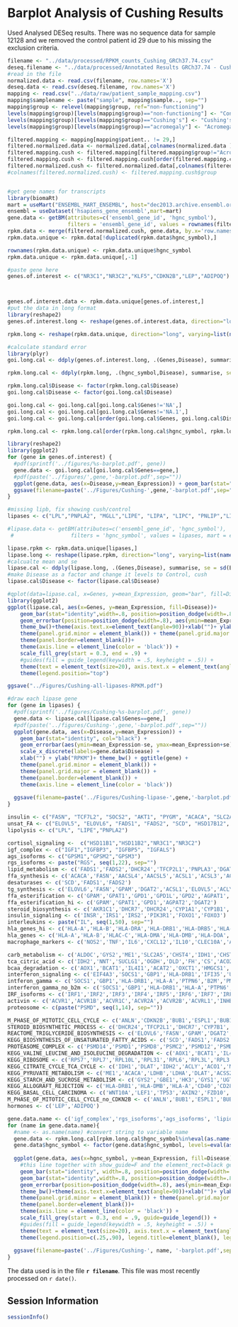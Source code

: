 Barplot Analysis of Cushing Results
=======================================

Used Analysed DESeq results.  There was no sequence data for sample 12128 and we removed the control patient id 29 due to his missing the exclusion criteria.

```r
filename <- "../data/processed/RPKM_counts_Cushing_GRCh37.74.csv"
deseq.filename <- "../data/processed/Annotated Results GRCh37.74 - Cushing.csv"
#read in the file
normalized.data <- read.csv(filename, row.names='X')
deseq.data <- read.csv(deseq.filename, row.names='X')
mapping <- read.csv("../data/raw/patient_sample_mapping.csv")
mapping$samplename <- paste("sample", mapping$sample.., sep="")
mapping$group <- relevel(mapping$group, ref="non-functioning")
levels(mapping$group)[levels(mapping$group)=="non-functioning"] <- "Control"
levels(mapping$group)[levels(mapping$group)=="Cushing's"] <- "Cushing's"
levels(mapping$group)[levels(mapping$group)=="acromegaly"] <- "Acromegaly"

filtered.mapping <- mapping[mapping$patient.. != 29,]
filtered.normalized.data <- normalized.data[,colnames(normalized.data ) %in% filtered.mapping$samplename]
filtered.mapping.cush <- filtered.mapping[filtered.mapping$group!="Acromegaly",]
filtered.mapping.cush <- filtered.mapping.cush[order(filtered.mapping.cush$group),]
filtered.normalized.cush <- filtered.normalized.data[,colnames(filtered.normalized.data) %in% filtered.mapping.cush$samplename]
#colnames(filtered.normalized.cush) <- filtered.mapping.cush$group


#get gene names for transcripts
library(biomaRt)
mart = useMart("ENSEMBL_MART_ENSEMBL", host="dec2013.archive.ensembl.org")
ensembl = useDataset('hsapiens_gene_ensembl',mart=mart)
gene.data <- getBM(attributes=c('ensembl_gene_id', 'hgnc_symbol'),
                   filters = 'ensembl_gene_id', values = rownames(filtered.normalized.data), mart = ensembl)
rpkm.data <- merge(filtered.normalized.cush, gene.data, by.x='row.names', by.y='ensembl_gene_id') 
rpkm.data.unique <- rpkm.data[!duplicated(rpkm.data$hgnc_symbol),]

rownames(rpkm.data.unique) <- rpkm.data.unique$hgnc_symbol
rpkm.data.unique <- rpkm.data.unique[,-1]

#paste gene here
genes.of.interest <- c("NR3C1","NR3C2","KLF5","CDKN2B","LEP","ADIPOQ")



genes.of.interest.data <- rpkm.data.unique[genes.of.interest,]
#put the data in long format
library(reshape2)  
genes.of.interest.long <- reshape(genes.of.interest.data, direction="long", varying=list(names(genes.of.interest.data)[1:16]), v.names="Expression", idvar="Genes", timevar="Disease", ids=rownames(genes.of.interest.data), times=c(rep('Control',11),rep("Cushing's",5)))

rpkm.long <- reshape(rpkm.data.unique, direction="long", varying=list(names(rpkm.data.unique)[1:16]), v.names="Expression", idvar="hgnc_symbol", timevar="Disease", ids=rownames(rpkm.data.unique), times=c(rep('Control',11),rep("Cushing's",5)))

#calculate standard error
library(plyr)
goi.long.cal <- ddply(genes.of.interest.long, .(Genes,Disease), summarise, se = sd(Expression, na.rm=T)/sqrt(length(Expression)), mean_Expression = mean(Expression, na.rm=T))

rpkm.long.cal <- ddply(rpkm.long, .(hgnc_symbol,Disease), summarise, se = sd(Expression, na.rm=T)/sqrt(length(Expression)), mean_Expression = mean(Expression, na.rm=T))

rpkm.long.cal$Disease <- factor(rpkm.long.cal$Disease)
goi.long.cal$Disease <- factor(goi.long.cal$Disease)

goi.long.cal <- goi.long.cal[goi.long.cal$Genes!='NA',]
goi.long.cal <- goi.long.cal[goi.long.cal$Genes!='NA.1',]
goi.long.cal <- goi.long.cal[order(goi.long.cal$Genes, goi.long.cal$Disease, decreasing=F),]

rpkm.long.cal <- rpkm.long.cal[order(rpkm.long.cal$hgnc_symbol, rpkm.long.cal$Disease, decreasing=F),]
```

```r
library(reshape2)
library(ggplot2)
for (gene in genes.of.interest) {
  #pdf(sprintf('../figures/%s-barplot.pdf', gene))
  gene.data <- goi.long.cal[goi.long.cal$Genes==gene,]
  #pdf(paste('../figures/',gene,'-barplot.pdf',sep=""))
  ggplot(gene.data, aes(x=Disease,y=mean_Expression)) + geom_bar(stat="identity") + geom_errorbar(aes(ymin=mean_Expression-se, ymax=mean_Expression+se), width=.1) + xlab("") + ylab("mRNA Expression (RPKM)")+ theme_bw() + ggtitle(gene) + theme(panel.grid.minor = element_blank()) + theme(panel.grid.major = element_blank()) + theme(panel.border=element_blank()) + scale_x_discrete(labels=gene.data$Disease) + theme(axis.line = element_line(color = 'black'))+scale_colour_grey(start = 0.5, end = .9)
  ggsave(filename=paste('../Figures/Cushing-',gene,'-barplot.pdf',sep=""))
}

```

```r
#missing lipb, fix showing cush/control
lipases <- c("LPL","PNPLA2", "MGLL","LIPE", "LIPA", "LIPC", "PNLIP","LIPG","CEL","LIPF","LIPH", "DAGLB","DAGLA", "LIPI","LIPN","LIPM","LIPK","LIPJ")

#lipase.data <- getBM(attributes=c('ensembl_gene_id', 'hgnc_symbol'),
 #                  filters = 'hgnc_symbol', values = lipases, mart = ensembl)

lipase.rpkm <- rpkm.data.unique[lipases,]
lipase.long <- reshape(lipase.rpkm, direction="long", varying=list(names(lipase.rpkm)[1:16]), v.names="Expression", idvar="Genes", timevar="Disease", ids=rownames(lipase.rpkm), times=c(rep('Control',11),rep("Cushing's",5)))
#calcualte mean and se
lipase.cal <- ddply(lipase.long, .(Genes,Disease), summarise, se = sd(Expression, na.rm=T)/sqrt(length(Expression)), mean_Expression = mean(Expression, na.rm=T))
#make Disease as a factor and change it levels to Control, cush
lipase.cal$Disease <- factor(lipase.cal$Disease)

#qplot(data=lipase.cal, x=Genes, y=mean_Expression, geom="bar", fill=Disease, position="dodge", stat="identity")
library(ggplot2)
ggplot(lipase.cal, aes(x=Genes, y=mean_Expression, fill=Disease))+
    geom_bar(stat="identity",width=.8, position=position_dodge(width=.8), col="black", show_guide=F) +
    geom_errorbar(position=position_dodge(width=.8), aes(ymin=mean_Expression-se, ymax=mean_Expression+se), width=.2)+
    theme_bw()+theme(axis.text.x=element_text(angle=90))+xlab("")+ ylab("mRNA Expression (RPKM)") +
    theme(panel.grid.minor = element_blank()) + theme(panel.grid.major = element_blank()) + 
    theme(panel.border=element_blank())+ 
    theme(axis.line = element_line(color = 'black')) +
    scale_fill_grey(start = 0.3, end = .9) +
    #guides(fill = guide_legend(keywidth = .5, keyheight = .5)) +
    theme(text = element_text(size=20), axis.text.x = element_text(angle=70,hjust=.5,vjust=.5)) +
    theme(legend.position="top")

ggsave("../Figures/Cushing-all-lipases-RPKM.pdf")

```

```r
#draw each lipase gene
for (gene in lipases) {
  #pdf(sprintf('../figures/Cushing-%s-barplot.pdf', gene))
  gene.data <- lipase.cal[lipase.cal$Genes==gene,]
  #pdf(paste('../figures/Cushing-',gene,'-barplot.pdf',sep=""))
  ggplot(gene.data, aes(x=Disease,y=mean_Expression)) + 
    geom_bar(stat="identity", col="black") + 
    geom_errorbar(aes(ymin=mean_Expression-se, ymax=mean_Expression+se), width=.2) + 
    scale_x_discrete(labels=gene.data$Disease) + 
    xlab("") + ylab("RPKM")+ theme_bw() + ggtitle(gene) + 
    theme(panel.grid.minor = element_blank()) + 
    theme(panel.grid.major = element_blank()) + 
    theme(panel.border=element_blank()) + 
    theme(axis.line = element_line(color = 'black'))
  
  ggsave(filename=paste('../Figures/Cushing-lipase-',gene,'-barplot.pdf',sep=""))
}
```

```r
insulin <- c("FASN", "TCF7L2", "SOCS2", "AKT1", "PYGM", "ACACA", "SLC2A4")
unsat_FA <- c("ELOVL5", "ELOVL6", "FADS1", "FADS2", "SCD", "HSD17B12", "ACOX1", "HADHA", "PECR")
lipolysis <- c("LPL", "LIPE","PNPLA2")

cortisol_signaling <-  c("HSD11B1","HSD11B2","NR3C1","NR3C2")
igf_complex <- c("IGF1","IGFBP3", "IGFBP5", "IGFALS")
ags_isoforms <- c("GPSM1","GPSM2","GPSM3")
rgs_isoforms <- paste("RGS", seq(1,22), sep="")
lipid_metabolism <- c('FADS1','FADS2','DHCR24','TFCP2L1','PNPLA3','DGAT2','DHCR7','PCYT2','CYP7B1','HPGD','PLCE1','IDI1','NPC1L1','PDSS2','AGPAT2')
ffa_synthesis <- c('ACACA','FASN','AACSL4','AACSL5','ACSL1','ACSL3','ACSL4','ELOVL1','ELOVL5','ELOVL6')
desaturases <- c('SCD','FADS1','FADS2')
tg_synthesis <- c('ELOVL6','FASN','GPAM','DGAT2','ACSL1','ELOVL5','ACLY','HSD17B12','ACSL4','AGPAT2','SLC25A1','GPD1','ELOVL1','ACSL3','LPIN1','AGPAT3','GK')
ffa_esterification <- c('GPAM','GPAT1','GPD1','GPD1L','GPD2','AGPAT1','AGPAT2','AGPAT3','AGPAT4','AGPAT5','AGPAT6','AGPAT9','LPIN1','LPIN2','LPIN3','DGAT1','DGAT2')
ffa_esterification_hi <- c('GPAM','GPAT1','GPD1','AGPAT2','DGAT2')
steroid_biosynthesis <- c('AKR1C1','DHCR7','DHCR24','CYP1A1','CYP1B1','CYP7B1','CYP17A1','CYP19A1','SRD5A1','SRD5A3','HMGCS1','NSDHL')
insulin_signaling <- c('INSR','IRS1','IRS2','PIK3R1','FOXO1','FOXO3')
interleukins <- paste("IL", seq(1,50), sep="")
hla_genes_hi <- c('HLA-A','HLA-B','HLA-DRA','HLA-DRB1','HLA-DRB5','HLA-DRB6','HLA-DQA1','HLA-DQB1')
hla_genes <- c('HLA-A','HLA-B','HLAC-C','HLA-DMA','HLA-DMB','HLA-DOA','HLA-DOB','HLA-DPA1','HLA-DPA2','HLA-DPA3','HLA-DPB1','HLA-DPB2','HLA-DPB3','HLA-DRA','HLA-DRB1','HLA-DRB2','HLA-DRB3','HLA-DRB4','HLA-DRB5','HLA-DRB6','HLA-DRB7','HLA-DRB8','HLA-DRB9','HLA-DQA1','HLA-DQA2,','HLA-DQA3','HLA-DQB1','HLA-DQB2','HLA-DQB3','HLA-E','HLA-F','HLA-G')
macrophage_markers <- c('NOS2','TNF','IL6','CXCL12','IL10','CLEC10A','ARG1')

carb_metabolism <- c('ALDOC','GYS2','ME1','SLC2A5','CHST4','IDH1','CHST11','HPSE','SLC25A10','ACLY','PGD','FBP1','ACO1','NNT','XYLT1','ALDOA','CHST8','UGP2','TALDO1','ST3GAL5','GYG2','GFPT1','PDHB','NANP','NEU3','GNS','FUT8','PDK3','FH','PYGB','CHIT1','CSGALNACT2','EPM2A','ACN9','ACO2','GALNT7','CHST2','MPDU1','SDHC')
tca_citric_acid <- c('IDH2','NNT','SUCLG1','OGDH','DLD','FH','CS','ACO2','SDHC','SUCLA2','SDHB','IDH3A')
bcaa_degradation <- c('AOX1','BCAT1','IL4I1','ACAT2','OXCT1','HMGCS1','ALDH9A1','MCCC1','ACAA2','EHHADH','DLD','ECHS1','ALDH3A2','HIBCH','DBT','ACADSB','ACADM','BCKDHB','IVD','HADHA','PCCB')
interferon_signaling <- c('EIF4A3','SOCS1','GBP1','HLA-DRB1','IFI35','UBE2L6','IFNAR2','UBA52','HLA-A','MX1','PTPN6','B2M','RPS27A','TYK2','NUP85','PML','HLA-DQA1','IP6K2','IFIT1','EIF4A2','MX2','NUP35','TRIM25','AAAS','GBP7','IRF6','FLNB','PLCG1','GBP5','IFI27','HERC5','PSMB8','HLA-B','XAF1','ISG15','OASL','IRF1','HLA-F','NCAM1','IFITM3','UBA7','IRF3','IFITM2','HLA-DPB1','IRF4','IFITM1','IRF7','IRF9','HLA-DPA1','HLA-C')
intferon_gamma <- c('SOCS1','GBP1','HLA-DRB1','HLA-A','PTPN6','B2M','PML','HLA-DQA1','GBP7','IRF6','GBP5','HLA-B','OASL','IRF1','HLA-F','NCAM1','IRF3','HLA-DPB1','IRF4','IRF7','IRF9','HLA-DPA1','HLA-C')
interferon_gamma_no_b2m <- c('SOCS1','GBP1','HLA-DRB1','HLA-A','PTPN6','PML','HLA-DQA1','GBP7','IRF6','GBP5','HLA-B','OASL','IRF1','HLA-F','NCAM1','IRF3','HLA-DPB1','IRF4','IRF7','IRF9','HLA-DPA1','HLA-C')
IRF_isoforms <- c('IRF1','IRF2','IRF3','IRF4','IRF5','IRF6','IRF7','IRF8','IRF9')
activin <- c('ACVR1','ACVR1B','ACVR1C','ACVR2A','ACVR2B','ACVRL1','INHBA','INHBB','GREM1')
proteosome <- c(paste("PSMD", seq(1,14), sep=""))

M_PHASE_OF_MITOTIC_CELL_CYCLE <- c('ANLN','CDKN2B','BUB1','ESPL1','BUB1B','TPX2','KIF11','AURKA','ZWINT','NCAPH','TTK','NUSAP1','MAD2L1','KIF2C','UBE2C','CDCA5','KIF15','BIRC5','CENPE','DLGAP5','NDC80','SMC4','PKMYT1','MPHOSPH9','RCC1','MPHOSPH6','EGF','PLK1','NEK6')
STEROID_BIOSYNTHETIC_PROCESS <- c('DHCR24','TFCP2L1','DHCR7','CYP7B1','NPC1L1','CYP19A1','NR0B1')
REACTOME_TRIGLYCERIDE_BIOSYNTHESIS <- c('ELOVL6','FASN','GPAM','DGAT2','ACACA','ACSL1','ELOVL5','ACLY','HSD17B12','ACSL4','AGPAT2','SLC25A1','GPD1','ELOVL1','ACSL3','LPIN1','AGPAT3','GK')
KEGG_BIOSYNTHESIS_OF_UNSATURATED_FATTY_ACIDS <- c('SCD','FADS1','FADS2','ELOVL6','ELOVL5','HSD17B12','PECR','PTPLB','ACOX1')
PROTEASOME_COMPLEX <- c('PSMD14','PSMD1','PSMD8','PSMC2','PSMD12','PSMD2','KIAA0368','PSMD11','PSMD7','PSMD3','PSMC4','PSMC6','ADRM1','PSMD10','PSMC5','PSME3','PSMC3','PSMD13','PSMD5')
KEGG_VALINE_LEUCINE_AND_ISOLEUCINE_DEGRADATION <- c('AOX1','BCAT1','IL4I1','ACAT2','OXCT1','HMGCS1','ALDH9A1','MCCC1','ACAA2','EHHADH','DLD','ECHS1','ALDH3A2','HIBCH','DBT','ACADSB','ACADM','BCKDHB','IVD','HADHA','PCCB')
KEGG_RIBOSOME <- c('RPS7','RPL7','RPL10L','RPL31','RPL6','RPL3L','RPL3','RPL22','RPS4X','RPL36AL','RPL11','RPL23','RPS5','RPL27','RPL37A','RPL28','RPS13','RPS24','RPL15','RPL39','RPLP1','RPS8','RPS3','RPL32','UBA52','RPL35A','RPL35','RPL10A','RPL26L1','RSL24D1','RPS6','RPS3A','RPL18A','RPS27A','RPS15','RPL13A','RPL19','RPL38','RPL30','RPL17','RPL24','RPL27A','RPL21','RPS11','RPS19','RPS29','RPS16','RPL13','RPL34','RPS15A','RPS25','RPL23A','RPL26','RPL36','RPL41','RPL12','RPL8','RPS18','RPS28','RPL37','RPS9','FAU','RPS26','RPL18','RPS21','RPS27')
KEGG_CITRATE_CYCLE_TCA_CYCLE <- c('IDH1','DLAT','IDH2','ACLY','ACO1','MDH1','PC','SUCLG1','OGDH','PDHB','DLD','FH','CS','ACO2','SDHC','PDHA1','SUCLA2')
KEGG_PYRUVATE_METABOLISM <- c('ME1','ACACA','LDHB','LDHA','DLAT','ACSS2','ACAT2','ALDH9A1','MDH1','PC','ACYP2','ACACB','PDHB','ME2','DLD','ALDH3A2')
KEGG_STARCH_AND_SUCROSE_METABOLISM <- c('GYS2','GBE1','HK3','GYS1','UGT2B4','ENPP1','UGP2','PGM1','PYGL','PGM2L1','PYGB','AGL')
KEGG_ALLOGRAFT_REJECTION <- c('HLA-DRB1','HLA-DMB','HLA-A','CD40','CD28','FASLG','HLA-DQA1','CD40LG','HLA-DQB1','PRF1','HLA-B','HLA-F','HLA-E','HLA-DOA','HLA-DPB1','HLA-DRA','HLA-DPA1','HLA-C')
KEGG_BASAL_CELL_CARCINOMA <- c('WNT10A','LEF1','TP53','AXIN2','FZD10','WNT5A','FZD2','WNT9B','AXIN1','FZD3','FZD8','DVL2','PTCH2','WNT2','SMO','WNT3','APC2','WNT10B','WNT11','BMP4','WNT5B','WNT9A','WNT4')
M_PHASE_OF_MITOTIC_CELL_CYCLE_no_CDKN2B <- c('ANLN','BUB1','ESPL1','BUB1B','TPX2','KIF11','AURKA','ZWINT','NCAPH','TTK','NUSAP1','MAD2L1','KIF2C','UBE2C','CDCA5','KIF15','BIRC5','CENPE','DLGAP5','NDC80','SMC4','PKMYT1','MPHOSPH9','RCC1','MPHOSPH6','EGF','PLK1','NEK6')
hormones <- c('LEP','ADIPOQ')

gene.data.name <- c('igf_complex','rgs_isoforms','ags_isoforms', 'lipid_metabolism', 'tg_synthesis','carb_metabolism','cortisol_signaling','tca_citric_acid', 'bcaa_degradation','interferon_signaling','intferon_gamma','interferon_gamma_no_b2m','IRF_isoforms','activin','M_PHASE_OF_MITOTIC_CELL_CYCLE','STEROID_BIOSYNTHETIC_PROCESS','REACTOME_TRIGLYCERIDE_BIOSYNTHESIS','KEGG_BIOSYNTHESIS_OF_UNSATURATED_FATTY_ACIDS','PROTEASOME_COMPLEX','KEGG_VALINE_LEUCINE_AND_ISOLEUCINE_DEGRADATION','KEGG_RIBOSOME','KEGG_CITRATE_CYCLE_TCA_CYCLE','KEGG_PYRUVATE_METABOLISM','KEGG_STARCH_AND_SUCROSE_METABOLISM','KEGG_ALLOGRAFT_REJECTION','KEGG_BASAL_CELL_CARCINOMA','M_PHASE_OF_MITOTIC_CELL_CYCLE_no_CDKN2B','hormones','ffa_synthesis','desaturases','ffa_esterification','ffa_esterification_hi','lipolysis','steroid_biosynthesis','insulin_signaling','proteosome','interleukins','hla_genes','hla_genes_hi','macrophage_markers')
for (name in gene.data.name){
  #name <- as.name(name) #convert string to variable name
  gene.data <- rpkm.long.cal[rpkm.long.cal$hgnc_symbol%in%eval(as.name(name)),]
  gene.data$hgnc_symbol <- factor(gene.data$hgnc_symbol, levels=eval(as.name(name)))
  
  ggplot(gene.data, aes(x=hgnc_symbol, y=mean_Expression, fill=Disease))+ 
    #this line together with show_guide=F and the element_rect=black get rid of the slash in legend box
    geom_bar(stat="identity", width=.8, position=position_dodge(width=.8)) +
    geom_bar(stat="identity",width=.8, position=position_dodge(width=.8), col="black", show_guide=F) +
    geom_errorbar(position=position_dodge(width=.8), aes(ymin=mean_Expression-se, ymax=mean_Expression+se), width=.2)+
    theme_bw()+theme(axis.text.x=element_text(angle=90))+xlab("")+ ylab("mRNA Expression (RPKM)") +
    theme(panel.grid.minor = element_blank()) + theme(panel.grid.major = element_blank()) + 
    theme(panel.border=element_blank())+ 
    theme(axis.line = element_line(color = 'black')) +
    scale_fill_grey(start = 0.3, end = .9, guide=guide_legend()) +
    #guides(fill = guide_legend(keywidth = .5, keyheight = .5)) +
    theme(text = element_text(size=20), axis.text.x = element_text(angle=70,hjust=.5,vjust=.5)) +
    theme(legend.position=c(.25,.90), legend.title=element_blank(), legend.key=element_rect(color="black"))   + ggtitle(name)
    
  ggsave(filename=paste('../Figures/Cushing-', name, '-barplot.pdf',sep=""))
}

```


The data used is in the file **`r filename`**.  This file was most recently processed on ```r date()```.


Session Information
---------------------

```r
sessionInfo()
```
